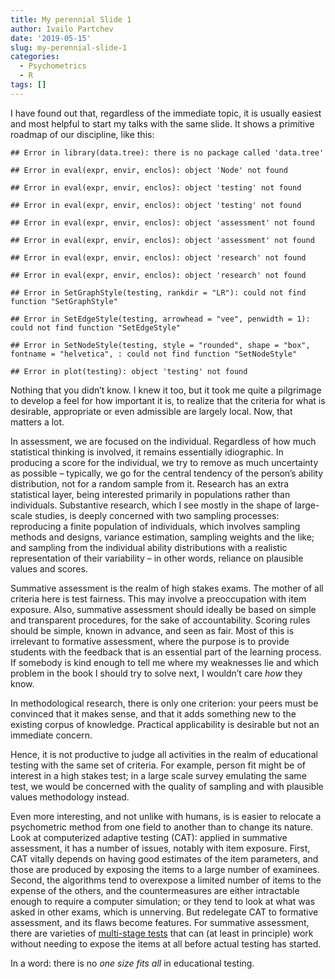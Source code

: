 ```yaml
---
title: My perennial Slide 1
author: Ivailo Partchev
date: '2019-05-15'
slug: my-perennial-slide-1
categories:
  - Psychometrics
  - R
tags: []
---
```


I have found out that, regardless of the immediate topic, it is usually easiest and most helpful to start my talks with the same slide. It shows a primitive roadmap of our discipline, like this:


```
## Error in library(data.tree): there is no package called 'data.tree'
```

```
## Error in eval(expr, envir, enclos): object 'Node' not found
```

```
## Error in eval(expr, envir, enclos): object 'testing' not found
```

```
## Error in eval(expr, envir, enclos): object 'testing' not found
```

```
## Error in eval(expr, envir, enclos): object 'assessment' not found
```

```
## Error in eval(expr, envir, enclos): object 'assessment' not found
```

```
## Error in eval(expr, envir, enclos): object 'research' not found
```

```
## Error in eval(expr, envir, enclos): object 'research' not found
```

```
## Error in SetGraphStyle(testing, rankdir = "LR"): could not find function "SetGraphStyle"
```

```
## Error in SetEdgeStyle(testing, arrowhead = "vee", penwidth = 1): could not find function "SetEdgeStyle"
```

```
## Error in SetNodeStyle(testing, style = "rounded", shape = "box", fontname = "helvetica", : could not find function "SetNodeStyle"
```

```
## Error in plot(testing): object 'testing' not found
```

Nothing that you didn't know. I knew it too, but it took me quite a pilgrimage to develop a feel for how important it is, to realize that the criteria for what is desirable, appropriate or even admissible are largely local. Now, that matters a lot.

In assessment, we are focused on the individual. Regardless of how much statistical thinking is involved, it remains essentially idiographic. In producing a score for the individual, we try to remove as much uncertainty as possible -- typically, we go for the central tendency of the person's ability distribution, not for a random sample from it. Research has an extra statistical layer, being interested primarily in populations rather than individuals. Substantive research, which I see mostly in the shape of large-scale studies, is deeply concerned with two sampling processes: reproducing a finite population of individuals, which involves sampling methods and designs, variance estimation, sampling weights and the like; and sampling from the individual ability distributions with a realistic representation of their variability -- in other words, reliance on plausible values and scores.

Summative assessment is the realm of high stakes exams. The mother of all criteria here is test fairness. This may involve a preoccupation with item exposure. Also, summative assessment should ideally be based on simple and transparent procedures, for the sake of accountability. Scoring rules should be simple, known in advance, and seen as fair. Most of this is irrelevant to formative assessment, where the purpose is to provide students with the feedback that is an essential part of the learning process. If somebody is kind enough to tell me where my weaknesses lie and which problem in the book I should try to solve next, I wouldn't care _how_ they know. 

In methodological research, there is only one criterion: your peers must be convinced that it makes sense, and that it adds something new to the existing corpus of knowledge. Practical applicability is desirable but not an immediate concern.

Hence, it is not productive to judge all activities in the realm of educational testing with the same set of criteria. For example, person fit might be of interest in a high stakes test; in a large scale survey emulating the same test, we would be concerned with the quality of sampling and with plausible values methodology instead.

Even more interesting, and not unlike with humans, is is easier to relocate a psychometric method from one field to another than to change its nature. Look at computerized adaptive testing (CAT): applied in summative assessment, it has a number of issues, notably with item exposure. First, CAT vitally depends on having good estimates of the item parameters, and those are produced by exposing the items to a large number of examinees. Second, the algorithms tend to overexpose a limited number of items to the expense of the others, and the countermeasures are either intractable enough to require a computer simulation; or they tend to look at what was asked in other exams, which is unnerving. But redelegate CAT to formative assessment, and its flaws become features. For summative assessment, there are varieties of [multi-stage tests](2018-07-13-dextermst) that can (at least in principle) work without needing to expose the items at all before actual testing has started. 

In a word: there is no _one size fits all_ in educational testing.
